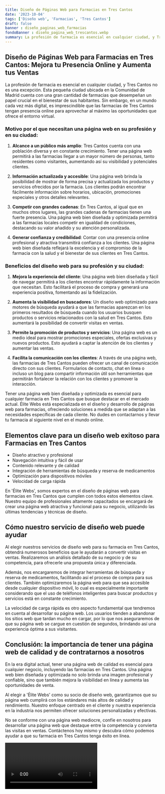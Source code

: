 ```yaml
---
title: Diseño de Páginas Web para Farmacias en Tres Cantos
date: '2023-10-04'
tags: ['Diseño web', 'Farmacias', 'Tres Cantos']
draft: false
banner : diseño_paginas_web_farmacias
fondoBanner : diseño_pagina_web_trescantos.webp
summary: La profesión de farmacia es esencial en cualquier ciudad, y Tres Cantos no es una excepción. Esta pequeña ciudad ubicada en la Comunidad de Madrid cuenta con una gran cantidad de farmacias que desempeñan un papel crucial en el bienestar de sus habitantes. Sin embargo, en un mundo cada vez más digital, es imprescindible que las farmacias de Tres Cantos tengan presencia online para aprovechar al máximo las oportunidades que ofrece el entorno virtual.
---
```


## Diseño de Páginas Web para Farmacias en Tres Cantos: Mejora tu Presencia Online y Aumenta tus Ventas

La profesión de farmacia es esencial en cualquier ciudad, y Tres Cantos no es una excepción. Esta pequeña ciudad ubicada en la Comunidad de Madrid cuenta con una gran cantidad de farmacias que desempeñan un papel crucial en el bienestar de sus habitantes. Sin embargo, en un mundo cada vez más digital, es imprescindible que las farmacias de Tres Cantos tengan presencia online para aprovechar al máximo las oportunidades que ofrece el entorno virtual.

### Motivo por el que necesitan una página web en su profesión y en su ciudad:

1. **Alcance a un público más amplio**: Tres Cantos cuenta con una población diversa y en constante crecimiento. Tener una página web permitirá a las farmacias llegar a un mayor número de personas, tanto residentes como visitantes, aumentando así su visibilidad y potenciales clientes.

2. **Información actualizada y accesible**: Una página web brinda la posibilidad de mostrar de forma precisa y actualizada los productos y servicios ofrecidos por la farmacia. Los clientes podrán encontrar fácilmente información sobre horarios, ubicación, promociones especiales y otros detalles relevantes.

3. **Competir con grandes cadenas**: En Tres Cantos, al igual que en muchos otros lugares, las grandes cadenas de farmacias tienen una fuerte presencia. Una página web bien diseñada y optimizada permitirá a las farmacias locales competir en igualdad de condiciones, destacando su valor añadido y su atención personalizada.

4. **Generar confianza y credibilidad**: Contar con una presencia online profesional y atractiva transmitirá confianza a los clientes. Una página web bien diseñada reflejará la excelencia y el compromiso de la farmacia con la salud y el bienestar de sus clientes en Tres Cantos.

### Beneficios del diseño web para su profesión y su ciudad:

1. **Mejora la experiencia del cliente**: Una página web bien diseñada y fácil de navegar permitirá a los clientes encontrar rápidamente la información que necesitan. Esto facilitará el proceso de compra y generará una experiencia positiva, fomentando así la fidelización.

2. **Aumenta la visibilidad en buscadores**: Un diseño web optimizado para motores de búsqueda ayudará a que las farmacias aparezcan en los primeros resultados de búsqueda cuando los usuarios busquen productos o servicios relacionados con la salud en Tres Cantos. Esto aumentará la posibilidad de convertir visitas en ventas.

3. **Permite la promoción de productos y servicios**: Una página web es un medio ideal para mostrar promociones especiales, ofertas exclusivas y nuevos productos. Esto ayudará a captar la atención de los clientes y aumentar las ventas.

4. **Facilita la comunicación con los clientes**: A través de una página web, las farmacias de Tres Cantos pueden ofrecer un canal de comunicación directo con sus clientes. Formularios de contacto, chat en línea o incluso un blog para compartir información útil son herramientas que permitirán fortalecer la relación con los clientes y promover la interacción.

Tener una página web bien diseñada y optimizada es esencial para cualquier farmacia en Tres Cantos que busque destacar en el mercado actual. Élite Webs está especializada en el diseño y desarrollo de páginas web para farmacias, ofreciendo soluciones a medida que se adaptan a las necesidades específicas de cada cliente. No dudes en contactarnos y llevar tu farmacia al siguiente nivel en el mundo online.

<GifSeo />

<Cta />

## Elementos clave para un diseño web exitoso para Farmacias en Tres Cantos

- Diseño atractivo y profesional
- Navegación intuitiva y fácil de usar
- Contenido relevante y de calidad
- Integración de herramientas de búsqueda y reserva de medicamentos
- Optimización para dispositivos móviles
- Velocidad de carga rápida

En 'Élite Webs', somos expertos en el diseño de páginas web para farmacias en Tres Cantos que cumplen con todos estos elementos clave. Nuestro equipo de profesionales altamente capacitados se encargará de crear una página web atractiva y funcional para su negocio, utilizando las últimas tendencias y técnicas de diseño.

## Cómo nuestro servicio de diseño web puede ayudar

Al elegir nuestros servicios de diseño web para su farmacia en Tres Cantos, obtendrá numerosos beneficios que le ayudarán a convertir visitas en ventas. Realizaremos un análisis detallado de su negocio y de su competencia, para ofrecerle una propuesta única y diferenciada.

Además, nos encargaremos de integrar herramientas de búsqueda y reserva de medicamentos, facilitando así el proceso de compra para sus clientes. También optimizaremos la página web para que sea accesible desde cualquier dispositivo móvil, lo cual es especialmente importante considerando que el uso de teléfonos inteligentes para buscar productos y servicios está en constante crecimiento.

La velocidad de carga rápida es otro aspecto fundamental que tendremos en cuenta al desarrollar su página web. Los usuarios tienden a abandonar los sitios web que tardan mucho en cargar, por lo que nos aseguraremos de que su página web se cargue en cuestión de segundos, brindando así una experiencia óptima a sus visitantes.

## Conclusión: la importancia de tener una página web de calidad y de contratarnos a nosotros

En la era digital actual, tener una página web de calidad es esencial para cualquier negocio, incluyendo las farmacias en Tres Cantos. Una página web bien diseñada y optimizada no solo brinda una imagen profesional y confiable, sino que también mejora la visibilidad en línea y aumenta las oportunidades de venta.

Al elegir a 'Élite Webs' como su socio de diseño web, garantizamos que su página web cumplirá con los estándares más altos de calidad y rendimiento. Nuestro enfoque centrado en el cliente y nuestra experiencia en la industria nos permiten ofrecer soluciones personalizadas y efectivas.

No se conforme con una página web mediocre, confíe en nosotros para desarrollar una página web que destaque entre la competencia y convierta las visitas en ventas. Contáctenos hoy mismo y descubra cómo podemos ayudar a que su farmacia en Tres Cantos tenga éxito en línea.

<Video />

<CtaBot job='Farmacias' city='Tres Cantos'/>

<Gmaps query='Tres Cantos+españa+maps' />